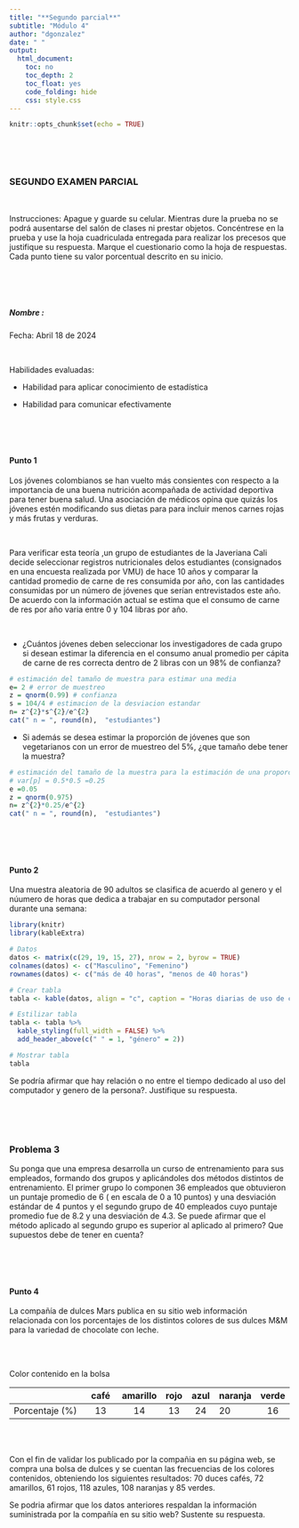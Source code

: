 ```yaml
---
title: "**Segundo parcial**"
subtitle: "Módulo 4"
author: "dgonzalez"
date: " "
output:
  html_document:
    toc: no
    toc_depth: 2
    toc_float: yes
    code_folding: hide
    css: style.css
---
```


```r
knitr::opts_chunk$set(echo = TRUE)
```

 <br/>

<br/>

### **SEGUNDO EXAMEN PARCIAL**

<br/>

Instrucciones: Apague y guarde su celular. Mientras dure la prueba no se podrá ausentarse del salón de clases ni prestar objetos. Concéntrese en la prueba y use la hoja cuadriculada entregada para realizar los precesos que justifique su respuesta. Marque el cuestionario como la hoja de respuestas. Cada punto tiene su valor porcentual descrito en su inicio.

<br/><br/><br/>

##### Nombre :

Fecha: Abril 18 de 2024  <br/>

<br/>

Habilidades evaluadas: <br/>

* Habilidad para aplicar conocimiento de estadística

* Habilidad para comunicar efectivamente 

<br/><br/><br/>

#### **Punto 1** 

Los jóvenes colombianos se han vuelto más consientes con respecto a la importancia de una buena nutrición acompañada de actividad deportiva para tener buena salud. Una asociación de médicos opina que quizás los jóvenes estén modificando sus dietas para para incluir menos carnes rojas y más frutas y verduras. 

<br/>

Para verificar esta teoría ,un grupo de estudiantes de la Javeriana Cali decide seleccionar registros nutricionales delos estudiantes (consignados en una encuesta realizada por VMU) de hace 10 años y comparar la cantidad promedio de carne de res consumida por año, con las cantidades consumidas por un número de jóvenes que serían entrevistados este año. De acuerdo con  la información actual se estima que el consumo de carne de res por año varia entre 0 y 104  libras por año. 

<br/>

* ¿Cuántos jóvenes deben seleccionar los investigadores de cada grupo si desean estimar la diferencia en el consumo anual promedio per cápita de carne de res correcta dentro  de 2 libras con un 98% de confianza?

```r
# estimación del tamaño de muestra para estimar una media
e= 2 # error de muestreo
z = qnorm(0.99) # confianza
s = 104/4 # estimacion de la desviacion estandar 
n= z^{2}*s^{2}/e^{2}
cat(" n = ", round(n),  "estudiantes")

```


* Si además se desea estimar la proporción de jóvenes que son vegetarianos con un error de muestreo del 5%, ¿que tamaño debe tener la muestra?


```r
# estimación del tamaño de la muestra para la estimación de una proporción con varianza máxima
# var[p] = 0.5*0.5 =0.25
e =0.05
z = qnorm(0.975)
n= z^{2}*0.25/e^{2}
cat(" n = ", round(n),  "estudiantes")
```

<br/><br/><br/>

#### **Punto 2**


Una muestra aleatoria de 90 adultos se clasifica de acuerdo al genero y el núumero de horas que dedica a trabajar en su computador personal durante una semana:

```r
library(knitr)
library(kableExtra)

# Datos
datos <- matrix(c(29, 19, 15, 27), nrow = 2, byrow = TRUE)
colnames(datos) <- c("Masculino", "Femenino")
rownames(datos) <- c("más de 40 horas", "menos de 40 horas")

# Crear tabla
tabla <- kable(datos, align = "c", caption = "Horas diarias de uso de computador")

# Estilizar tabla
tabla <- tabla %>%
  kable_styling(full_width = FALSE) %>%
  add_header_above(c(" " = 1, "género" = 2))

# Mostrar tabla
tabla
```


Se podría afirmar que hay relación o no entre el tiempo dedicado al uso del computador y genero de la persona?. Justifique su respuesta.




<br/><br/><br/>


### **Problema 3** 

Su ponga que una empresa desarrolla un curso de entrenamiento para sus empleados, formando dos grupos y aplicándoles dos métodos distintos de entrenamiento. El primer grupo lo componen 36 empleados que obtuvieron un puntaje promedio de 6 ( en escala de 0 a 10 puntos) y una desviación estándar de 4 puntos y el segundo grupo de 40 empleados cuyo puntaje promedio fue de 8.2 y una desviación de 4.3. Se puede afirmar que el método aplicado al segundo grupo es superior al aplicado al primero? 	Que supuestos debe de tener en cuenta? 


<br/><br/><br/>

#### **Punto 4** 


La compañía de dulces Mars publica en su sitio web información relacionada con los porcentajes de los distintos colores de sus dulces M&M para la variedad de chocolate con leche.

<br/><br/>

Color contenido en la bolsa  

|                            | café       | amarillo  | rojo    | azul     | naranja  | verde     |
|:---------------------------|:----------:|:---------:|:-------:|:--------:|:---------|:---------:|
|Porcentaje (\%)             | 13         | 14        | 13      | 24       | 20       | 16        |

<br/><br/>

Con el fin de validar los publicado por la compañia en su página web, se compra una bolsa de dulces y se cuentan las frecuencias de los colores contenidos, obteniendo los siguientes resultados: 70 duces cafés, 72 amarillos, 61 rojos, 118 azules, 108 naranjas y 85 verdes.  

Se podria afirmar que los datos anteriores respaldan la información suministrada por la compañía en su sitio web? Sustente su respuesta.
	


<!-- Se están evaluando tres máquinas diferentes para tejer telas en una fábrica textil. Cada máquina tiene un diseño y tecnología diferente, y se espera que afecte la eficiencia y calidad del tejido. Se han recopilado datos de producción por hora durante 24 horas para cada máquina, con el fin de decidir cuál de ellas comprar para renovar un grupo de 10 máquinas ya obpsoletas. -->

<!-- <br/> -->

<!-- <pre> -->

<!--  Maquina1            Maquina2         Maquina3     -->
<!--  Min.   :48.00       Min.   :45       Min.   :50.00   -->
<!--  1st Qu.:50.00       1st Qu.:47       1st Qu.:55.00   -->
<!--  Median :52.00       Median :50       Median :58.00   -->
<!--  Mean   :53.12       Mean   :50       Mean   :57.08   -->
<!--  3rd Qu.:55.00       3rd Qu.:52       3rd Qu.:60.00   -->
<!--  Max.   :60.00       Max.   :55       Max.   :62.00 -->
<!--  n      : 24.00      n      :24.00    n      :24.00       -->
<!-- </pre>  -->

<!-- ```{r, echo=FALSE} -->
<!--  Maquina1 = c(50, 55, 48, 52, 60, 55, 48, 52, 60, 50, 55, 48, 52, 60, 50, 55, 48, 52, 60, 50, 55, 48, 52, 60) -->
<!--  Maquina2 = c(45, 50, 52, 47, 55, 50, 52, 47, 55, 45, 50, 52, 47, 55, 45, 50, 52, 47, 55, 45, 50, 52, 47, 55) -->
<!--  Maquina3 = c(55, 60, 58, 62, 50, 60, 58, 62, 50, 55, 60, 58, 62, 50, 55, 60, 58, 62, 50, 55, 60, 58, 62, 50) -->
<!-- #  -->
<!--  data3 = data.frame(maquina = rep(c("Maquina1", "Maquina2", "Maquina3"),each = 24), -->
<!--                      produccion = c(Maquina1, Maquina2, Maquina3))     -->

<!-- boxplot(data3$produccion ~ data3$maquina, las =1,  -->
<!--         xlab = "Máquina", -->
<!--         ylab = "producción por hora") -->
<!-- grid() -->

<!-- ``` -->

<!-- <br/> -->

<!-- <pre> -->
<!-- ANOVA -->

<!--               Df    Sum Sq    Mean Sq    F value   Pr(>F)     -->
<!-- maquina             604.9               -->
<!-- Residuals          1156.5                            -->
<!-- --- -->
<!-- Signif. codes:  0 ‘***’ 0.001 ‘**’ 0.01 ‘*’ 0.05 ‘.’ 0.1 ‘ ’ 1 -->

<!-- </pre> -->

<!-- <br/> -->

<!-- <pre> -->
<!--   Tukey multiple comparisons of means -->
<!--     95% family-wise confidence level -->

<!-- Fit: aov(formula = produccion ~ maquina, data = data3) -->

<!-- maquina -->
<!--                       diff       lwr         upr         p adj -->
<!-- Maquina2-Maquina1   -3.125000   -5.955818   -0.2941823   0.0270285 -->
<!-- Maquina3-Maquina1    3.958333    1.127516    6.7891510   0.0037196 -->
<!-- Maquina3-Maquina2    7.083333    4.252516    9.9141510   0.0000002 -->

<!-- </pre> -->


<!-- <br/> -->

<!-- ¿Qué máquina muestra la mayor eficiencia en términos de producción de telas? De acuerdo a los resultados que decisión se puede derivar de ellos?. Justifique su respuesta. -->



